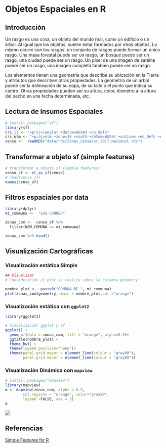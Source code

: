 
# Objetos Espaciales en R

## Introducción

Un rasgo es una cosa, un objeto del mundo real, como un edificio o un árbol. Al igual que los objetos, suelen estar formados por otros objetos. Lo mismo ocurre con los rasgos: un conjunto de rasgos puede formar un único rasgo. Una masa forestal puede ser un rasgo, un bosque puede ser un rasgo, una ciudad puede ser un rasgo. Un píxel de una imagen de satélite puede ser un rasgo, una imagen completa también puede ser un rasgo.

Los elementos tienen una geometría que describe su ubicación en la Tierra y atributos que describen otras propiedades. La geometría de un árbol puede ser la delineación de su copa, de su tallo o el punto que indica su centro. Otras propiedades pueden ser su altura, color, diámetro a la altura del pecho en una fecha determinada, etc.




## Lectura de Insumos Espaciales

```r
# install.packages("sf")
library(sf)
crs_ll <- "+proj=longlat +datum=WGS84 +no_defs"
crs_utm <- "+proj=utm +zone=19 +south +datum=WGS84 +units=m +no_defs +ellps=WGS84 +towgs84=0,0,0"
censo <-  readRDS("data/rds/Zonas_Censales_2017_Nacional.rds")

```

## Transformar a objeto sf (simple features)

```r
# transformar a objeto sf (simple features)
censo_sf <- st_as_sf(censo)
# head(censo_sf)
names(censo_sf)
```

## Filtros espaciales por data

```r
library(dplyr)
mi_communa <-  "LAS CONDES"

zonas_com <-  censo_sf %>% 
  filter(NOM_COMUNA == mi_communa)

zonas_com %>% head()
```

## Visualización Cartográficas

### Visualización estática Simple

```r
## Visualizar
# Consideración el plot se realiza sobre la columna geometry

nombre_plot <-  paste0("COMUNA DE ", mi_communa)
plot(zonas_com$geometry, main = nombre_plot,col ="orange")

```

### Visualización estática con `ggplot2`

```r
library(ggplot2)

# Visualización ggplot y sf
ggplot() +
  geom_sf(data = zonas_com, fill = "orange", alpha=0.5)+
  ggtitle(nombre_plot) +
  theme_bw() +
  theme(legend.position="none")+
  theme(panel.grid.major = element_line(colour = "gray80"),
        panel.grid.minor = element_line(colour = "gray80"))
```

### Visualización Dinámica con `mapview`

```r
# install.packages("mapview")
library(mapview)
m <- mapview(zonas_com, alpha = 0.5,
        col.regions = "orange", color="gray80",
        legend =FALSE, cex = 3)
m 
```

![](imagenes/mapa_mapview.png){fig-aling=center}


## Referencias

[Simple Features for R](https://r-spatial.github.io/sf/articles/sf1.html)
